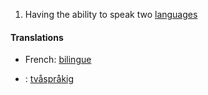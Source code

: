 {{Engadj}}
# Having the ability to speak two [[language]]s
====Translations====
*French: [[bilingue]]
*{{sv}}: [[tvåspråkig]]